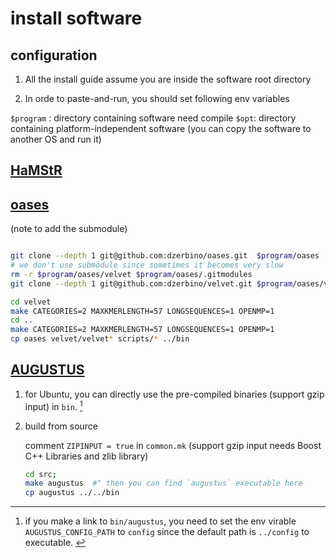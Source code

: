# install software


## configuration 

1. All the install guide assume you are inside the software root directory

1. In orde to paste-and-run, you should set following env variables

  `$program` : directory containing software need compile
  `$opt`: directory containing platform-independent software (you can copy the software to another OS and run it)

## [HaMStR](http://deep-phylogeny.org/hamstr/index.php)

## [oases](https://github.com/dzerbino/oases)

(note to add the submodule)

```bash

git clone --depth 1 git@github.com:dzerbino/oases.git  $program/oases 
# we don't use submodule since sometimes it becomes very slow
rm -r $program/oases/velvet $program/oases/.gitmodules
git clone --depth 1 git@github.com:dzerbino/velvet.git $program/oases/velvet
```

```bash
cd velvet
make CATEGORIES=2 MAXKMERLENGTH=57 LONGSEQUENCES=1 OPENMP=1
cd ..
make CATEGORIES=2 MAXKMERLENGTH=57 LONGSEQUENCES=1 OPENMP=1
cp oases velvet/velvet* scripts/* ../bin
```

## [AUGUSTUS](http://bioinf.uni-greifswald.de/augustus/binaries/)

1. for Ubuntu, you can directly use the pre-compiled binaries (support gzip input) in `bin`. ^[if you make a link to `bin/augustus`, you need to set the env virable `AUGUSTUS_CONFIG_PATH` to `config` since the default path is `../config` to executable. ]

1. build from source

   comment `ZIPINPUT = true` in `common.mk` (support gzip input needs Boost C++ Libraries and zlib library)
   
   ```bash
   cd src;
   make augustus  #" then you can find `augustus` executable here
   cp augustus ../../bin
   ```




